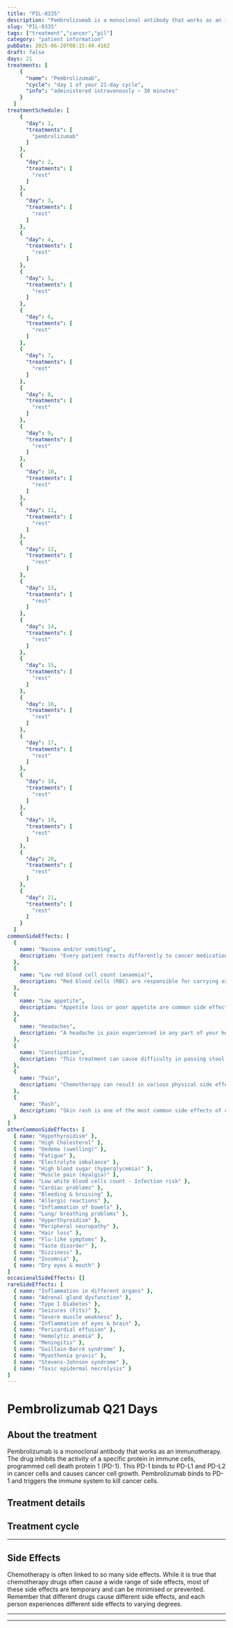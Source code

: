 ```yaml
---
title: "PIL-0335"
description: "Pembrolizumab is a monoclonal antibody that works as an immunotherapy. The drug inhibits the activity of a specific protein in immune cells, programmed cell death protein 1 (PD-1). This PD-1 binds to PD-L1 and PD-L2 in cancer cells and causes cancer cell growth. Pembrolizumab binds to PD-1 and triggers the immune system to kill cancer cells."
slug: "PIL-0335"
tags: ["treatment","cancer","pil"]
category: "patient information"
pubDate: 2025-06-20T08:15:49.416Z
draft: false
days: 21
treatments: [
    {
      "name": "Pembrolizumab",
      "cycle": "day 1 of your 21-day cycle",
      "info": "administered intravenously ~ 30 minutes"
    }
  ]
treatmentSchedule: [
    {
      "day": 1,
      "treatments": [
        "pembrolizumab"
      ]
    },
    {
      "day": 2,
      "treatments": [
        "rest"
      ]
    },
    {
      "day": 3,
      "treatments": [
        "rest"
      ]
    },
    {
      "day": 4,
      "treatments": [
        "rest"
      ]
    },
    {
      "day": 5,
      "treatments": [
        "rest"
      ]
    },
    {
      "day": 6,
      "treatments": [
        "rest"
      ]
    },
    {
      "day": 7,
      "treatments": [
        "rest"
      ]
    },
    {
      "day": 8,
      "treatments": [
        "rest"
      ]
    },
    {
      "day": 9,
      "treatments": [
        "rest"
      ]
    },
    {
      "day": 10,
      "treatments": [
        "rest"
      ]
    },
    {
      "day": 11,
      "treatments": [
        "rest"
      ]
    },
    {
      "day": 12,
      "treatments": [
        "rest"
      ]
    },
    {
      "day": 13,
      "treatments": [
        "rest"
      ]
    },
    {
      "day": 14,
      "treatments": [
        "rest"
      ]
    },
    {
      "day": 15,
      "treatments": [
        "rest"
      ]
    },
    {
      "day": 16,
      "treatments": [
        "rest"
      ]
    },
    {
      "day": 17,
      "treatments": [
        "rest"
      ]
    },
    {
      "day": 18,
      "treatments": [
        "rest"
      ]
    },
    {
      "day": 19,
      "treatments": [
        "rest"
      ]
    },
    {
      "day": 20,
      "treatments": [
        "rest"
      ]
    },
    {
      "day": 21,
      "treatments": [
        "rest"
      ]
    }
  ]
commonSideEffects: [
  {
    name: "Nausea and/or vomiting",
    description: "Every patient reacts differently to cancer medication. Many people feel nauseous, and some also experience vomiting. Nausea and vomiting can be managed or reduced with medication."
  },
  {
    name: "Low red blood cell count (anaemia)",
    description: "Red blood cells (RBC) are responsible for carrying oxygen to the tissues in your body. When you have a low RBC count, you may feel tired or weak and have pale skin."
  },
  {
    name: "Low appetite",
    description: "Appetite loss or poor appetite are common side effects of cancer and its treatment. This means you may eat less than usual, not feel hungry, or feel full after eating only a tiny amount."
  },
  {
    name: "Headaches",
    description: "A headache is pain experienced in any part of your head. It is a common condition and, in most cases, is not a symptom of serious illness. There are many different types of headaches, and many other things can cause them."
  },
  {
    name: "Constipation",
    description: "This treatment can cause difficulty in passing stool. However, constipation may also occur for other reasons, such as when a person is less active or undernourished."
  },
  {
    name: "Pain",
    description: "Chemotherapy can result in various physical side effects, including cramps and pain in the muscles (myalgia), joints (arthralgia) and bones (ostealgia). Pain may be mild and intermittent, or persistent and severe."
  },
  {
    name: "Rash",
    description: "Skin rash is one of the most common side effects of cancer treatment. It may appear on your face, neck, scalp, upper back, and chest. Although the rash can occur at any point during treatment, it is most common in the first two to three weeks."
  }
]
otherCommonSideEffects: [
  { name: "Hypothyroidism" },
  { name: "High Cholesterol" },
  { name: "Oedema (swelling)" },
  { name: "Fatigue" },
  { name: "Electrolyte imbalance" },
  { name: "High blood sugar (hyperglycemia)" },
  { name: "Muscle pain (myalgia)" },
  { name: "Low white blood cells count - Infection risk" },
  { name: "Cardiac problems" },
  { name: "Bleeding & bruising" },
  { name: "Allergic reactions" },
  { name: "Inflammation of bowels" },
  { name: "Lung/ breathing problems" },
  { name: "Hyperthyroidism" },
  { name: "Peripheral neuropathy" },
  { name: "Hair loss" },
  { name: "Flu-like symptoms" },
  { name: "Taste disorder" },
  { name: "Dizziness" },
  { name: "Insomnia" },
  { name: "Dry eyes & mouth" }
]
occasionalSideEffects: []
rareSideEffects: [
  { name: "Inflammation in different organs" },
  { name: "Adrenal gland dysfunction" },
  { name: "Type I Diabetes" },
  { name: "Seizures (Fits)" },
  { name: "Severe muscle weakness" },
  { name: "Inflammation of eyes & brain" },
  { name: "Pericardial effusion" },
  { name: "Hemolytic anemia" },
  { name: "Meningitis" },
  { name: "Guillain-Barré syndrome" },
  { name: "Myasthenia gravis" },
  { name: "Stevens-Johnson syndrome" },
  { name: "Toxic epidermal necrolysis" }
]
---
```


# Pembrolizumab Q21 Days

## About the treatment

Pembrolizumab is a monoclonal antibody that works as an immunotherapy. The drug inhibits the activity of a specific protein in immune cells, programmed cell death protein 1 (PD-1). This PD-1 binds to PD-L1 and PD-L2 in cancer cells and causes cancer cell growth. Pembrolizumab binds to PD-1 and triggers the immune system to kill cancer cells.

## Treatment details

<LegendGrid treatments={treatments} />

## Treatment cycle

<TreatmentCycleGrid treatmentSchedule={treatmentSchedule} />

<hr class="py-0 border-t-[0.5px] border-gray-500" />

## Side Effects

Chemotherapy is often linked to so many side effects. While it is true that chemotherapy drugs often cause a wide range of side effects, most of these side effects are temporary and can be minimised or prevented. Remember that different drugs cause different side effects, and each person experiences different side effects to varying degrees.

<CommonSideEffects commonSideEffects={commonSideEffects} />
<OtherCommonSideEffects otherCommonSideEffects={otherCommonSideEffects} />
<OccasionalSideEffects occasionalSideEffects={occasionalSideEffects} />
<RareSideEffects rareSideEffects={rareSideEffects} />

<hr class="py-0 border-t-[0.5px] border-gray-500" />

<SafeHandlingAccordion />
<GeneralPrecautionsAccordion />
<LifestyleSafetyAccordion />

<hr class="py-0 border-t-[0.5px] border-gray-500" />

<HealthcareTeamContact />

